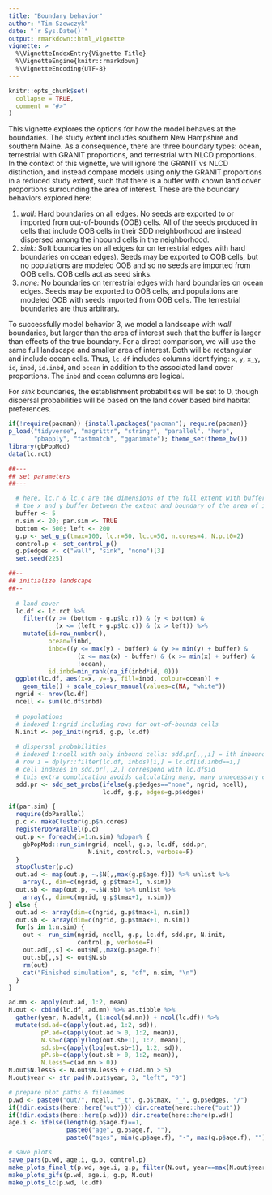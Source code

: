 ```yaml
---
title: "Boundary behavior"
author: "Tim Szewczyk"
date: "`r Sys.Date()`"
output: rmarkdown::html_vignette
vignette: >
  %\VignetteIndexEntry{Vignette Title}
  %\VignetteEngine{knitr::rmarkdown}
  %\VignetteEncoding{UTF-8}
---
```


```r
knitr::opts_chunk$set(
  collapse = TRUE,
  comment = "#>"
)
```


This vignette explores the options for how the model behaves at the boundaries. The study extent includes southern New Hampshire and southern Maine. As a consequence, there are three boundary types: ocean, terrestrial with GRANIT proportions, and terrestrial with NLCD proportions. In the context of this vignette, we will ignore the GRANIT vs NLCD distinction, and instead compare models using only the GRANIT proportions in a reduced study extent, such that there is a buffer with known land cover proportions surrounding the area of interest. These are the boundary behaviors explored here:  
  
1. *wall:* Hard boundaries on all edges. No seeds are exported to or imported from out-of-bounds (OOB) cells. All of the seeds produced in cells that include OOB cells in their SDD neighborhood are instead dispersed among the inbound cells in the neighborhood.  
2. *sink:* Soft boundaries on all edges (or on terrestrial edges with hard boundaries on ocean edges). Seeds may be exported to OOB cells, but no populations are modeled OOB and so no seeds are imported from OOB cells. OOB cells act as seed sinks.  
3. *none:* No boundaries on terrestrial edges with hard boundaries on ocean edges. Seeds may be exported to OOB cells, and populations are modeled OOB with seeds imported from OOB cells. The terrestrial boundaries are thus arbitrary.  
  
To successfully model behavior 3, we model a landscape with *wall* boundaries, but larger than the area of interest such that the buffer is larger than effects of the true boundary. For a direct comparison, we will use the same full landscape and smaller area of interest. Both will be rectangular and include ocean cells. Thus, `lc.df` includes columns identifying: `x`, `y`, `x_y`, `id`, `inbd`, `id.inbd`, and `ocean` in addition to the associated land cover proportions. The `inbd` and `ocean` columns are logical.  

For *sink* boundaries, the establishment probabilities will be set to 0, though dispersal probabilities will be based on the land cover based bird habitat preferences.

```r
if(!require(pacman)) {install.packages("pacman"); require(pacman)}
p_load("tidyverse", "magrittr", "stringr", "parallel", "here", 
       "pbapply", "fastmatch", "gganimate"); theme_set(theme_bw())
library(gbPopMod)
data(lc.rct)
```


```r
##---
## set parameters
##---

  # here, lc.r & lc.c are the dimensions of the full extent with buffer setting
  # the x and y buffer between the extent and boundary of the area of interest
  buffer <- 5
  n.sim <- 20; par.sim <- TRUE
  bottom <- 500; left <- 200
  g.p <- set_g_p(tmax=100, lc.r=50, lc.c=50, n.cores=4, N.p.t0=2)
  control.p <- set_control_p()
  g.p$edges <- c("wall", "sink", "none")[3]
  set.seed(225)

##--
## initialize landscape
##--
  
  # land cover
  lc.df <- lc.rct %>% 
    filter((y >= (bottom - g.p$lc.r)) & (y < bottom) &
             (x <= (left + g.p$lc.c)) & (x > left)) %>%
    mutate(id=row_number(),
           ocean=!inbd,
           inbd=((y <= max(y) - buffer) & (y >= min(y) + buffer) &
                   (x <= max(x) - buffer) & (x >= min(x) + buffer) &
                   !ocean),
           id.inbd=min_rank(na_if(inbd*id, 0)))
  ggplot(lc.df, aes(x=x, y=-y, fill=inbd, colour=ocean)) + 
    geom_tile() + scale_colour_manual(values=c(NA, "white"))
  ngrid <- nrow(lc.df)
  ncell <- sum(lc.df$inbd)
  
  # populations
  # indexed 1:ngrid including rows for out-of-bounds cells
  N.init <- pop_init(ngrid, g.p, lc.df)
  
  # dispersal probabilities
  # indexed 1:ncell with only inbound cells: sdd.pr[,,,i] = ith inbound cell
  # row i = dplyr::filter(lc.df, inbds)[i,] = lc.df[id.inbd==i,]
  # cell indexes in sdd.pr[,,2,] correspond with lc.df$id
  # this extra complication avoids calculating many, many unnecessary cells
  sdd.pr <- sdd_set_probs(ifelse(g.p$edges=="none", ngrid, ncell), 
                          lc.df, g.p, edges=g.p$edges)
```

```r
if(par.sim) {
  require(doParallel)
  p.c <- makeCluster(g.p$n.cores)
  registerDoParallel(p.c)
  out.p <- foreach(i=1:n.sim) %dopar% {
    gbPopMod::run_sim(ngrid, ncell, g.p, lc.df, sdd.pr, 
                      N.init, control.p, verbose=F)
  }
  stopCluster(p.c)
  out.ad <- map(out.p, ~.$N[,,max(g.p$age.f)]) %>% unlist %>% 
    array(., dim=c(ngrid, g.p$tmax+1, n.sim))
  out.sb <- map(out.p, ~.$N.sb) %>% unlist %>% 
    array(., dim=c(ngrid, g.p$tmax+1, n.sim))
} else {
  out.ad <- array(dim=c(ngrid, g.p$tmax+1, n.sim))
  out.sb <- array(dim=c(ngrid, g.p$tmax+1, n.sim))
  for(s in 1:n.sim) {
    out <- run_sim(ngrid, ncell, g.p, lc.df, sdd.pr, N.init, 
                   control.p, verbose=F)
    out.ad[,,s] <- out$N[,,max(g.p$age.f)]
    out.sb[,,s] <- out$N.sb
    rm(out)
    cat("Finished simulation", s, "of", n.sim, "\n")
  }
}
```


```r
ad.mn <- apply(out.ad, 1:2, mean)
N.out <- cbind(lc.df, ad.mn) %>% as.tibble %>%
  gather(year, N.adult, (1:ncol(ad.mn)) + ncol(lc.df)) %>%
  mutate(sd.ad=c(apply(out.ad, 1:2, sd)),
         pP.ad=c(apply(out.ad > 0, 1:2, mean)),
         N.sb=c(apply(log(out.sb+1), 1:2, mean)),
         sd.sb=c(apply(log(out.sb+1), 1:2, sd)),
         pP.sb=c(apply(out.sb > 0, 1:2, mean)),
         N.less5=c(ad.mn > 0))
N.out$N.less5 <- N.out$N.less5 + c(ad.mn > 5)
N.out$year <- str_pad(N.out$year, 3, "left", "0")

# prepare plot paths & filenames
p.wd <- paste0("out/", ncell, "_t", g.p$tmax, "_", g.p$edges, "/")
if(!dir.exists(here::here("out"))) dir.create(here::here("out"))
if(!dir.exists(here::here(p.wd))) dir.create(here::here(p.wd))
age.i <- ifelse(length(g.p$age.f)==1, 
                paste0("age", g.p$age.f, ""),
                paste0("ages", min(g.p$age.f), "-", max(g.p$age.f), ""))

# save plots
save_pars(p.wd, age.i, g.p, control.p)
make_plots_final_t(p.wd, age.i, g.p, filter(N.out, year==max(N.out$year)))
make_plots_gifs(p.wd, age.i, g.p, N.out)
make_plots_lc(p.wd, lc.df)
```




